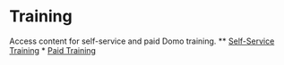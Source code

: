 


Training
========

Access content for self-service and paid Domo training.
***
* [Self-Service Training](..\selfservice_training\index.qmd)
* [Paid Training](..\paid_training\index.qmd)

